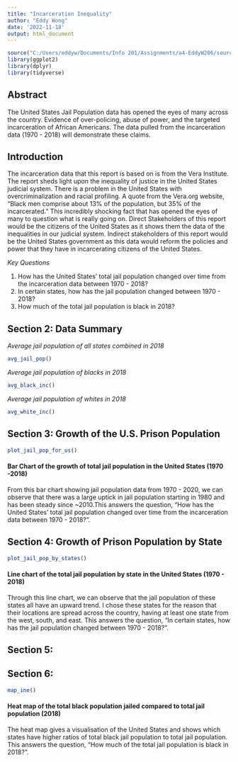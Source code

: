 ```yaml
---
title: "Incarceration Inequality"
author: "Eddy Wong"
date: '2022-11-18'
output: html_document
---
```


```r
source("C:/Users/eddyw/Documents/Info 201/Assignments/a4-EddyW206/source/analysis.R")
library(ggplot2)
library(dplyr)
library(tidyverse)
```

## Abstract 
The United States Jail Population data has opened the eyes of many across the country. Evidence of over-policing, abuse of power, and the targeted incarceration of African Americans. The data pulled from the incarceration data (1970 - 2018) will demonstrate these claims.

## Introduction 
The incarceration data that this report is based on is from the Vera Institute. The report sheds light upon the inequality of justice in the United States judicial system. There is a problem in the United States with overcriminalization and racial profiling. A quote from the Vera.org website, "Black men comprise about 13% of the population, but 35% of the incarcerated." This incredibly shocking fact that has opened the eyes of many to question what is really going on. Direct Stakeholders of this report would be the citizens of the United States as it shows them the data of the inequalities in our judicial system. Indirect stakeholders of this report would be the United States government as this data would reform the policies and power that they have in incarcerating citizens of the United States.

_*Key Questions*_

1. How has the United States' total jail population changed over time from the incarceration data between 1970 - 2018?
2. In certain states, how has the jail population changed between 1970 - 2018?
3. How much of the total jail population is black in 2018?

## Section 2: Data Summary 

*Average jail population of all states combined in 2018*
```r
avg_jail_pop()
```

*Average jail population of blacks in 2018*
```r
avg_black_inc()
```

*Average jail population of whites in 2018*
```r
avg_white_inc()
```

## Section 3: Growth of the U.S. Prison Population

```r
plot_jail_pop_for_us()
```

#### Bar Chart of the growth of total jail population in the United States (1970 -2018)

From this bar chart showing jail population data from 1970 - 2020, we can observe that there was a large uptick in jail population starting in 1980 and has been steady since ~2010.This answers the question, "How has the United States' total jail population changed over time from the incarceration data between 1970 - 2018?".

## Section 4: Growth of Prison Population by State

```r
plot_jail_pop_by_states()
```

#### Line chart of the total jail population by state in the United States (1970 - 2018)

Through this line chart, we can observe that the jail population of these states all have an upward trend. I chose these states for the reason that their locations are spread across the country, having at least one state from the west, south, and east. This answers the question, "In certain states, how has the jail population changed between 1970 - 2018?".

## Section 5:

## Section 6:

```r
map_ine()
```

#### Heat map of the total black population jailed compared to total jail population (2018)

The heat map gives a visualisation of the United States and shows which states have higher ratios of total black jail population to total jail population. This answers the question, "How much of the total jail population is black in 2018?".